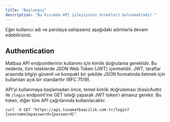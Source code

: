 ```yaml
---
title: "Başlangıç"
description: "Bu kısımda API işleyişinin örnekleri bulunmaktadır."
---
```


<Note>
  Eğer kullanıcı adı ve parolaya sahipseniz aşağıdaki adımlarla devam edebilirsiniz.
</Note>

## Authentication

Matbaa API endpointlerinin kullanımı için kimlik doğrulama gereklidir. Bu nedenle, tüm isteklerde JSON Web Token (JWT) içermelidir. JWT, taraflar arasında bilgiyi güvenli ve kompakt bir şekilde JSON formatında iletmek için kullanılan açık bir standarttır (RFC 7519).

API’yi kullanmaya başlamadan önce, temel kimlik doğrulaması (basicAuth) ile `/login` endpoint’ine GET isteği yaparak JWT token’ı almanız gerekir. Bu token, diğer tüm API çağrılarında kullanılacaktır.

``` cURL
curl -X GET "https://api.tunamatbaacilik.com.tr/login?{username}&password={password}"
```